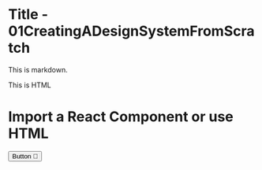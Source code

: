 # Title - 01CreatingADesignSystemFromScratch

This is markdown.

<p>This is HTML</p>

# Import a React Component or use HTML

<button>Button 👋 </button>
